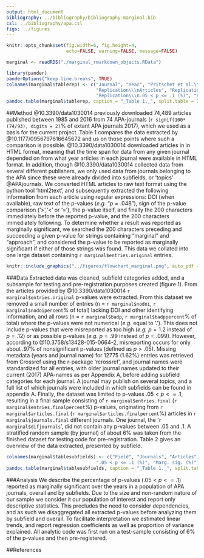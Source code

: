 ```yaml
---
output: html_document
bibliography: ../bibliography/bibliography-marginal.bib
csl: ../bibliography/apa.csl
figs: ../figures
---
```

```r
knitr::opts_chunk$set(fig.width=6, fig.height=4,
                      echo=FALSE, warning=FALSE, message=FALSE)
```
```r
marginal <- readRDS("./marginal_rmarkdown_objects.RData")
```
```r
library(pander)
panderOptions("keep.line.breaks", TRUE)
colnames(marginal$tablerep) <- c("Journal", "Year", "Pritschet et al.\\\nArticles", "Pritschet et al.\\\nMarg. Sig. (%)", 
                                 "Replication\\\nArticles", "Replication\\\nP-values per article", 
                                 "Replication\\\n.05 < p <= .1 (%)", "Replication\\\nMarg. sig. (%)")
pandoc.table(marginal$tablerep, caption = "_Table 1._", split.table = Inf)
```

##Method
@10.3390/data1030014 previously downloaded 74,489 articles published between 1985 and 2016 from 74 APA-journals (`r signif(100*(74/93), digits = 2)`% of extant APA journals 2017), which we used as a basis for the current project. Table 1 compares the data extracted by @10.1177/0956797616645672 and us on those points where such a comparison is possible. @10.3390/data1030014 downloaded articles in in HTML format, meaning that the time span for data from any given journal depended on from what year articles in each journal were available in HTML format. In addition, though @10.3390/data1030014 collected data from several different publishers, we only used data from journals belonging to the APA since these were already divided into subfields, or 'topics' @APAjournals. We converted HTML articles to raw text format using the python tool 'html2text', and subsequently extracted the following information from each article using regular expressions: DOI (when available), raw text of the p-values (_e.g._ "$p=.048$"), sign of the p-value comparison ('>','<' or '='), the p-value itself, and finally the 200 characters immediately before the reported p-value, and the 200 characters immediately following. To determine whether a result was reported as marginally significant, we searched the 200 characters preceding and succeeding a given p-value for strings containing "marginal" and "approach", and considered the p-value to be reported as marginally significant if either of those strings was found. This data we collated into one large dataset containing `r marginal$entries.original` entries. 

```r
knitr::include_graphics("../figures/flowchart_marginal.png", auto_pdf = TRUE)
```

###Data
Extracted data was cleaned, subfield categories added, and a subsample for testing and pre-registration purposes created (figure 1). From the articles provided by @10.3390/data1030014 `r marginal$entries.original` p-values were extracted. From this dataset we removed a small number of entries (n = `r marginal$nodoi`, `r marginal$nodoipercent`% of total) lacking DOI and other identifying information, and all rows (n = `r marginal$badp`, `r marginal$badppercent`% of total) where the p-values were not numerical (_e.g._ equal to '.'). This does not include p-values that were misreported as too high (_e.g._ $p = 1.2$ instead of $p = .12$) or as possible p-values (_e.g._ $p = .99$ instead of $p = .099$). However, according to @10.3758/s13428-015-0664-2, misreporting occurs for only about .97% of nonsignificant p-values (defined as $p > .05$). Missing metadata (years and journal name) for 12775 (1.62%) entries was retrieved from Crossref using the r-package 'rcrossref', and journal names were standardized for all entries, with older journal names updated to their current (2017) APA-names as per Appendix A, before adding subfield categories for each journal. A journal may publish on several topics, and a full list of which journals were included in which subfields can be found in appendix A. Finally, the dataset was limited to p-values $.05 < p <= .1$, resulting in a final sample consisting of `r marginal$entries.final` (`r marginal$entries.finalpercent`%) p-values, originating from `r marginal$articles.final` (`r marginal$articles.finalpercent`%) articles in `r marginal$journals.final` different journals. One journal, the '`r marginal$difjournals`', did not contain any p-values between .05 and .1. A stratified random sample (by journal) of about 6% was taken from the finished dataset for testing code for pre-registration. Table 2 gives an overview of the data extracted, presented by subfield.
```r
colnames(marginal$tablesubfields) <- c("Field", "Journals", "Articles", "P-values", "P-values per article",
                                 ".05 < p <= .1 (%)", "Marg. sig. (%)")
pandoc.table(marginal$tablesubfields, caption = "_Table 1._", split.table = Inf)
```

###Analysis
We describe the percentage of p-values ($.05 < p <= .1$) reported as marginally significant over the years in a population of APA journals, overall and by subfields. Due to the size and non-random nature of our sample we consider it our population of interest and report only descriptive statistics. This precludes the need to consider dependencies, and as such we disaggregated all extracted p-values before analyzing them by subfield and overall. To facilitate interpretation we estimated linear trends, and report regression coefficients as well as proportion of variance explained. All analytic code was first run on a test-sample consisting of 6% of the p-values and then pre-registered.

##References
